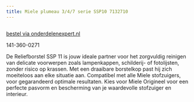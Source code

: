 ```yaml
---
title: Miele plumeau 3/4/7 serie SSP10 7132710
---
```



<Image src={imageProduct} width={imageProduct.width} alt="" />

[bestel via onderdelenexpert.nl](https://www.onderdelenexpert.nl/miele-plumeau-3-4-7-serie-ssp10-stofzuiger-7132710)

141-360-0271

De Reliefborstel SSP 11 is jouw ideale partner voor het zorgvuldig reinigen van delicate voorwerpen zoals lampenkappen, schilderij- of fotolijsten, zonder risico op krassen. Met een draaibare borstelkop past hij zich moeiteloos aan elke situatie aan. Compatibel met alle Miele stofzuigers, voor gegarandeerd optimale resultaten. Kies voor Miele Origineel voor een perfecte pasvorm en bescherming van je waardevolle stofzuiger en interieur.
